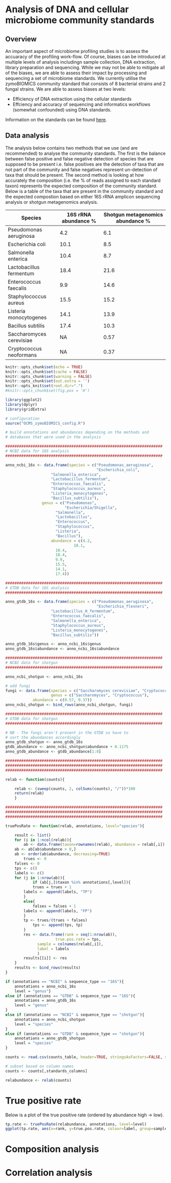 # Analysis of DNA and cellular microbiome community standards

## Overview

An important aspect of microbiome profiling studies is to assess the accuaracy of the profiling work-flow. Of course, biases can be introduced at multiple levels of analysis includingn sample collection, DNA extraction, library preparation and sequencing. While we may not be able to mitigate all of the biases, we are able to assess their impact by processing and sequencing a set of microbiome standards. We currently utilise the zymoBIOMICS community standard that consists of 8 bacterial strains and 2 fungal strains. We are able to assess biases at two levels:

* Efficiency of DNA extraction using the cellular standards
* Effciency and accuracy of sequencing and informatics workflows (somewhat confounded) using DNA standards.

Information on the standards can be found [here](https://files.zymoresearch.com/protocols/_d6305_d6306_zymobiomics_microbial_community_dna_standard.pdf).


## Data analysis

The analysis below contains two methods that we use (and are recommended) to analyse the community standards. The first is the balance between false positive and false negative detection of species that are supposed to be present i.e. false positives are the detection of taxa that are not part of the community and false negatives represent un-detection of taxa that should be present. The second method is looking at how accurately the composition (i.e. the % of reads assigned to each standard taxon) represents the expected composition of the community standard. Below is a table of the taxa that are present in the community standard and the expected compostion based on either 16S rRNA amplicon sequencing analysis or shotgun metagenomics analysis.


|Species                   | 16S rRNA abundance % | Shotgun metagenomics abundance % |
|--------------------------|----------------------|--------------------------------- |
|Pseudomonas aeruginosa    | 4.2                  | 6.1                              |
|Escherichia coli          | 10.1                 | 8.5                              |
|Salmonella enterica       | 10.4                 | 8.7                              |
|Lactobacillus fermentum   | 18.4                 | 21.6                             |
|Enterococcus faecalis     | 9.9                  | 14.6                             |
|Staphylococcus aureus     | 15.5                 | 15.2                             |
|Listeria monocytogenes    | 14.1                 | 13.9                             |
|Bacillus subtilis         | 17.4                 | 10.3                             |
|Saccharomyces cerevisiae  | NA                   | 0.57                             |
|Cryptococcus neoformans   | NA                   | 0.37                             |


```r
knitr::opts_chunk$set(echo = TRUE)
knitr::opts_chunk$set(cache = FALSE)
knitr::opts_chunk$set(warning = FALSE)
knitr::opts_chunk$set(out.extra = '')
knitr::opts_knit$set(root.dir=".")
#knitr::opts_chunk$set(fig.pos = 'H')
```

```r
library(ggplot2)
library(dplyr)
library(gridExtra)

# configuration
source("OCMS_zymoBIOMICS_config.R")
```

```r

# build annotations and abundances depending on the methods and
# databases that were used in the analysis

#####################################################################
# NCBI data for 16S analysis
#####################################################################

anno_ncbi_16s <- data.frame(species = c("Pseudomonas_aeruginosa",
                                        "Escherichia_coli",
					"Salmonella_enterica",
					"Lactobacillus_fermentum",
					"Enterococcus_faecalis",
					"Staphylococcus_aureus",
					"Listeria_monocytogenes",
					"Bacillus_subtilis"),
			    genus = c("Pseudomonas",
			              "Escherichia/Shigella",
				      "Salmonella",
				      "Lactobacillus",
				      "Enterococcus",
				      "Staphylococcus",
				      "Listeria",
				      "Bacillus"),
		            abundance = c(4.2,
			                  10.1,
			 		  10.4,
					  18.4,
					  9.9,
					  15.5,
					  14.1,
					  17.4))

#####################################################################
# GTDB data for 16S analysis
#####################################################################

anno_gtdb_16s <- data.frame(species = c("Pseudomonas_aeruginosa",
                                        "Escherichia_flexneri",
					"Lactobacillus_H_fermentum",
					"Enterococcus_faecalis",
					"Salmonella_enterica",
					"Staphylococcus_aureus",
					"Listeria_monocytogenes",
					"Bacillus_subtilis"))

anno_gtdb_16s$genus <- anno_ncbi_16s$genus
anno_gtdb_16s$abundance <- anno_ncbi_16s$abundance

#####################################################################
# NCBI data for shotgun
#####################################################################

anno_ncbi_shotgun <- anno_ncbi_16s

# add fungi
fungi <- data.frame(species = c("Saccharomyces cerevisiae", "Cryptococcus neoformans"),
                    genus = c("Saccharomyces", "Cryptococcus"),
		    abundance = c(0.57, 0.37))
anno_ncbi_shotgun <- bind_rows(anno_ncbi_shotgun, fungi)

#####################################################################
# GTDB data for shotgun
#####################################################################

# NB - The fungi aren't present in the GTDB so have to
# sort the abundances accordingly
anno_gtdb_shotgun <- anno_gtdb_16s
gtdb_abundance <- anno_ncbi_shotgun$abundance + 0.1175
anno_gtdb_abundance <- gtdb_abundance[1:8]
```

```r

#####################################################################
#####################################################################
#####################################################################

relab <- function(counts){

    relab <- (sweep(counts, 2, colSums(counts), "/"))*100
    return(relab)
    }

#####################################################################
#####################################################################
#####################################################################

truePosRate <- function(relab, annotations, level="species"){

    result <- list()
    for (i in 1:ncol(relab)){
        ab <- data.frame(taxon=rownames(relab), abundance = relab[,i])
	ab <- ab[ab$abundance > 0,]
	ab <- order(ab$abundance, decreasing=TRUE)
        trues <- 0
	falses <- 0
	tps <- c()
	labels <- c()
	for (j in 1:nrow(ab)){
            if (ab[j,]$taxon %in% annotations[,level]){
	        trues = trues + 1
		labels <- append(labels, "TP")
	    }
	    else{
	        falses = falses + 1
		labels <- append(labels, "FP")
	    }
	    tp <- trues/(trues + falses)
            tps <- append(tps, tp)		
        }
        res <- data.frame(rank = seq(1:nrow(ab)),
	                  true.pos.rate = tps,
			  sample = colnames(relab[,i]),
			  label = labels
			  )
        results[[i]] <- res
    }
    results <- bind_rows(results)
}

```

```r

if (annotations == "NCBI" & sequence_type == "16S"){
    annotations = anno_ncbi_16s
    level = "genus"}
else if (annotations == "GTDB" & sequence_type == "16S"){
    annotations = anno_gtdb_16s
    level = "genus"
}
else if (annotations == "NCBI" & sequence_type == "shotgun"){
    annotations = anno_ncbi_shotgun
    level = "species"
}
else if (annotations == "GTDB" & sequence_type == "shotgun"){
    annotations = anno_gtdb_shotgun
    level = "species"
}
```

```r

counts <- read.csv(counts_table, header=TRUE, stringsAsFactors=FALSE, sep="\t", row.names=1)

# subset based on column names
counts <- counts[,standards_columns]

relabundance <- relab(counts)
```

# True positive rate

Below is a plot of the true positive rate (ordered by abundance high -> low).  

```r

tp.rate <- truePosRate(relabundance, annotations, level=level)
ggplot(tp.rate, aes(x=rank, y=true.pos.rate, colour=label, group=sample)) + geom_point() + theme_bw() + scale_colour_manual(values=c("grey", "purple"))

```


# Composition analysis


# Correlation analysis


